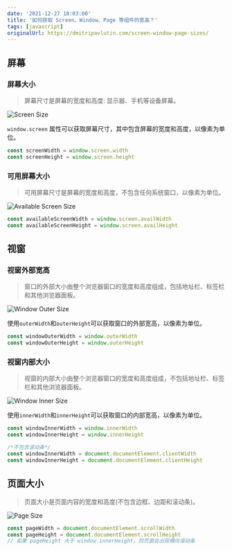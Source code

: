 ```yaml
---
date: '2021-12-27 18:03:00'
title: '如何获取 Screen、Window、Page 等组件的宽高？'
tags: [javascript]
originalUrl: https://dmitripavlutin.com/screen-window-page-sizes/
---
```


## 屏幕

### 屏幕大小

> 屏幕尺寸是屏幕的宽度和高度: 显示器、手机等设备屏幕。

![Screen Size](https://pics-rust.vercel.app/uPic/OrJAie.jpg)

`window.screen` 属性可以获取屏幕尺寸，其中包含屏幕的宽度和高度，以像素为单位。

```js
const screenWidth = window.screen.width
const screenHeight = window.screen.height
```

### 可用屏幕大小

> 可用屏幕尺寸是屏幕的宽度和高度，不包含任何系统窗口，以像素为单位。

![Available Screen Size](https://pics-rust.vercel.app/uPic/nYbW0L.jpg)

```js
const availableScreenWidth = window.screen.availWidth
const availableScreenHeight = window.screen.availHeight
```

## 视窗

### 视窗外部宽高

> 窗口的外部大小由整个浏览器窗口的宽度和高度组成，包括地址栏、标签栏和其他浏览器面板。

![Window Outer Size](https://pics-rust.vercel.app/uPic/8muma1.jpg)

使用`outerWidth`和`outerHeight`可以获取窗口的外部宽高，以像素为单位。

```js
const windowOuterWidth = window.outerWidth
const windowOuterHeight = window.outerHeight
```

### 视窗内部大小

> 视窗的内部大小由整个浏览器窗口的宽度和高度组成，不包括地址栏、标签栏和其他浏览器面板。

![Window Inner Size](https://pics-rust.vercel.app/uPic/YHT2o8.jpg)

使用`innerWidth`和`innerHeight`可以获取窗口的内部宽高，以像素为单位。

```js
const windowInnerWidth = window.innerWidth
const windowInnerHeight = window.innerHeight

/*不包含滚动条*/
const windowInnerWidth = document.documentElement.clientWidth
const windowInnerHeight = document.documentElement.clientHeight
```

## 页面大小

> 页面大小是页面内容的宽度和高度(不包含边框、边距和滚动条)。

![Page Size](https://pics-rust.vercel.app/uPic/Bk8qhy.jpg)

```js
const pageWidth = document.documentElement.scrollWidth
const pageHeight = document.documentElement.scrollHeight
// 如果 pageHeight 大于 window.innerHeight，则页面会出现横向滚动条
```

